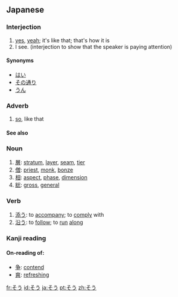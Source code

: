 {{also|Appendix:Variations of "so"|Appendix:Variations of "sou"}}
==Japanese==
{{ja-see-also|-そう|そう-}}

===Interjection===
{{ja-pos|h|interjection|rom=sō}}

# [[yes]], [[yeah]]; it's like that; that's how it is
# I see. (interjection to show that the speaker is paying attention)

====Synonyms====
* [[はい]]
* [[その通り]]
* [[うん]]

===Adverb===
{{ja-pos|h|adverb|rom=sō|kanji=然う}}
# [[so]], like that

====See also====
{{Japanese demonstratives}}

===Noun===
{{ja-noun|h|rom=sō}}

# [[層]]: [[stratum]], [[layer]], [[seam]], [[tier]]
# [[僧]]: [[priest]], [[monk]], [[bonze]]
# [[相]]: [[aspect]], [[phase]], [[dimension]]
# [[総]]: [[gross]], [[general]]

===Verb===
{{ja-verb|h|type=1|rom=sou}}

#[[添う]]: to [[accompany]]; to [[comply]] with
#[[沿う]]: to [[follow]]; to [[run]] [[along]]

===Kanji reading===
{{ja-kanjireading|rom=sō}}

====On-reading of:====
* [[争]]: [[contend]]
* [[爽]]: [[refreshing]]

[[fr:そう]]
[[id:そう]]
[[ja:そう]]
[[pt:そう]]
[[zh:そう]]